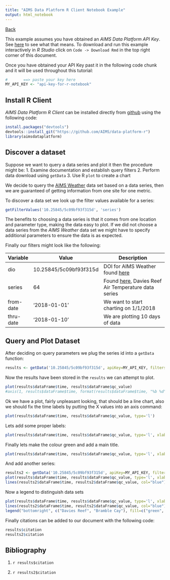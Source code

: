 ```yaml
---
title: "AIMS Data Platform R Client Notebook Example"
output: html_notebook
---
```


[Back](index)

This example assumes you have obtained an *AIMS Data Platform API Key*.  See [here](index#usage-of-aims-dataplatform-api-key) to see what that means.  To download and run this example interactively in *R Studio* click on `Code -> Download Rmd` in the top right corner of this document.

Once you have obtained your API Key past it in the following code chunk and it will be used throughout this tutorial:

```r
#       ==> paste your key here
MY_API_KEY <- "api-key-for-r-notebook"

```

Install R Client
----------------

*AIMS Data Platform R Client* can be installed directly from [github](https://github.com/aims/data-platform-r) using the following code:

```r

install.packages("devtools")
devtools::install_git("https://github.com/AIMS/data-platform-r")
library(aimsdataplatform)

```

Discover a dataset
------------------

Suppose we want to query a data series and plot it then the procedure might be:
1. Examine documentation and establish query filters
2. Perform data download using `getData`
3. Use R `plot` to create a chart

We decide to query the [AIMS Weather](https://aims.github.io/data-platform/weather) data set based on a data series, then we are guaranteed of getting information from one site for one metric.

To discover a data set we look up the filter values available for a series:


```r
getFilterValues('10.25845/5c09bf93f315d', 'series')
```

The benefits to choosing a data series is that it comes from one location and parameter type, making the data easy to plot.  If we did not choose a data series from the *AIMS Weather* data set we might have to specify additional parameters to ensure the data is as expected.

Finally our filters might look like the following:

Variable  | Value                  | Description
----------|------------------------|-------------------------------------------------------
dio       | 10.25845/5c09bf93f315d | DOI for AIMS Weather found [here](https://aims.github.io/data-platform)
series    | 64                     | Found [here](https://aims.github.io/data-platform/weather/series), Davies Reef Air Temperature data series
from-date | '2018-01-01'           | We want to start charting on 1/1/2018
thru-date | '2018-01-10'           | We are plotting 10 days of data


Query and Plot Dataset
----------------------

After deciding on query parameters we plug the series id into a `getData` function:

```r
results <- getData('10.25845/5c09bf93f315d', apiKey=MY_API_KEY, filters=list('series'=64, 'from-date'='2018-01-01', 'thru-date'='2018-01-10'))
```

Now the results have been stored in the `results` we can attempt to plot.

```r
plot(results$dataFrame$time, results$dataFrame$qc_value)
#axis(1, results$dataFrame$time, format(results$dataFrame$time, "%b %d"), las=2)
```

Ok we have a plot, fairly unpleasant looking, that should be a line chart, also we should fix the time labels by putting the X values into an axis command:

```r
plot(results$dataFrame$time, results$dataFrame$qc_value, type='l')

```

Lets add some proper labels:

```r
plot(results$dataFrame$time, results$dataFrame$qc_value, type='l', xlab="Time", ylab="Air Temperature")
```

Finally lets make the colour green and add a main title.

```r
plot(results$dataFrame$time, results$dataFrame$qc_value, type='l', xlab="Time", ylab="Air Temperature", main="Davies Reef Platform Air Temperature in 2018", col='green')
```

And add another series:

```r
results2 <- getData('10.25845/5c09bf93f315d', apiKey=MY_API_KEY, filters=list('series'=87929, 'from-date'='2018-01-01', 'thru-date'='2018-01-10'))
plot(results$dataFrame$time, results$dataFrame$qc_value, type='l', xlab="January 2018", ylab="Air Temperature", main="Air Temperature at AIMS Weather Stations in 2018", col='green')
lines(results2$dataFrame$time, results2$dataFrame$qc_value, col="blue")
```

Now a legend to distinguish data sets

```r
plot(results$dataFrame$time, results$dataFrame$qc_value, type='l', xlab="Time", ylab="Air Temperature", main="Air Temperature at AIMS Weather Stations in 2018", col='green')
lines(results2$dataFrame$time, results2$dataFrame$qc_value, col="blue")
legend("bottomright", c("Davies Reef", "Bramble Cay"), fill=c("green", "blue"))
```

Finally citations can be added to our document with the following code:

```r
results$citation
results2$citation
```

Bibliography
------------

1. `r results$citation`

2. `r results2$citation`

